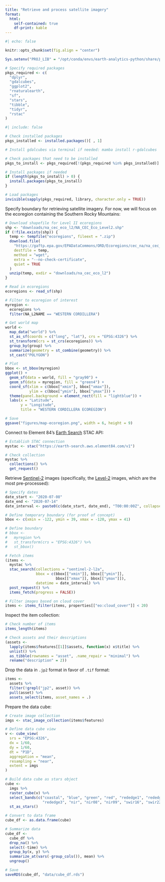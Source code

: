 ```yaml
---
title: "Retrieve and process satellite imagery"
format:
  html:
    self-contained: true
    df-print: kable
---
```


```r
#| echo: false

knitr::opts_chunk$set(fig.align = "center")

Sys.setenv("PROJ_LIB" = "/opt/conda/envs/earth-analytics-python/share/proj")
```

```r
# Specify required packages
pkgs_required <- c(
  "dplyr",
  "gdalcubes",
  "ggplot2",
  "rnaturalearth",
  "sf",
  "stars",
  "tibble",
  "tidyr",
  "rstac"
)
```

```r
#| include: false

# Check installed packages
pkgs_installed <- installed.packages()[ , 1]

# Install gdalcubes via terminal if needed: mamba install r-gdalcubes

# Check packages that need to be installed
pkgs_to_install <- pkgs_required[!(pkgs_required %in% pkgs_installed)]

# Install packages if needed
if (length(pkgs_to_install) > 0) {
  install.packages(pkgs_to_install)
}
```

```r
# Load packages
invisible(sapply(pkgs_required, library, character.only = TRUE))
```

Specify boundary for retrieving satellite imagery. For now, we will focus on the ecoregion containing the Southern Rocky Mountains:

```r
# Download shapefile for Level II ecoregions
shp <- "downloads/na_cec_eco_l2/NA_CEC_Eco_Level2.shp"
if (!file.exists(shp)) {
  temp <- tempfile("ecoregions", fileext = ".zip")
  download.file(
    "https://gaftp.epa.gov/EPADataCommons/ORD/Ecoregions/cec_na/na_cec_eco_l2.zip",
    destfile = temp,
    method = "wget",
    extra = "--no-check-certificate",
    quiet = TRUE
  )
  unzip(temp, exdir = "downloads/na_cec_eco_l2")
}

# Read in ecoregions
ecoregions <- read_sf(shp)

# Filter to ecoregion of interest
myregion <- 
  ecoregions %>%
  filter(NA_L2NAME == "WESTERN CORDILLERA")

# Get world map
world <- 
  map_data("world") %>%
  st_as_sf(coords = c("long", "lat"), crs = "EPSG:4326") %>%
  st_transform(crs = st_crs(ecoregions)) %>%
  group_by(group) %>%
  summarize(geometry = st_combine(geometry)) %>%
  st_cast("POLYGON")

# Plot
bbox <- st_bbox(myregion)
ggplot() +
  geom_sf(data = world, fill = "gray90") +
  geom_sf(data = myregion, fill = "green4") +
  coord_sf(xlim = c(bbox["xmin"], bbox["xmax"]),
           ylim = c(bbox["ymin"], bbox["ymax"])) +
  theme(panel.background = element_rect(fill = "lightblue")) +
  labs(x = "Latitude",
       y = "Longitude",
       title = "WESTERN CORDILLERA ECOREGION")

# Save
ggsave("figures/map-ecoregion.png", width = 6, height = 9)
```

Connect to Element 84's [Earth Search](https://www.element84.com/earth-search/) STAC API:

```r
# Establish STAC connection
mystac <- stac("https://earth-search.aws.element84.com/v1")

# Check collection
mystac %>%
  collections() %>%
  get_request()
```

Retrieve [Sentinel-2](https://sentinel.esa.int/web/sentinel/copernicus/sentinel-2) images (specifically, the [Level-2](https://sentinel.esa.int/web/sentinel/user-guides/sentinel-2-msi/processing-levels/level-2) images, which are the most pre-processed):

```r
# Specify dates
date_start <- "2020-07-08"
date_end <- "2020-07-14"
date_interval <- paste0(c(date_start, date_end), "T00:00:00Z", collapse = "/")

# Define temporary boundary (for proof of concept)
bbox <- c(xmin = -122, ymin = 39, xmax = -120, ymax = 41)

# Define boundary
# bbox <- 
#   myregion %>%
#   st_transform(crs = "EPSG:4326") %>%
#   st_bbox()

# Fetch items
(items <- 
  mystac %>%
  stac_search(collections = "sentinel-2-l2a",
              bbox = c(bbox[["xmin"]], bbox[["ymin"]],
                       bbox[["xmax"]], bbox[["ymax"]]),
              datetime = date_interval) %>%
  post_request() %>%
  items_fetch(progress = FALSE))

# Filter images based on cloud cover
items <- items_filter(items, properties[["eo:cloud_cover"]] < 20)
```

Inspect the item collection:

```r
# Check number of items
items_length(items)

# Check assets and their descriptions
(assets <- 
  lapply(items$features[[1]]$assets, function(x) x$title) %>%
  unlist() %>%
  as_tibble(rownames = "asset", .name_repair = "minimal") %>%
  rename("description" = 2))
```

Drop the data in `.jp2` format in favor of `.tif` format:

```r
items <- 
  assets %>%
  filter(!grepl("jp2", asset)) %>%
  pull(asset) %>%
  assets_select(items, asset_names = .)
```

Prepare the data cube:

```r
# Create image collection
imgs <- stac_image_collection(items$features)

# Define data cube view
v <- cube_view(
  srs = "EPSG:4326",
  dx = 1/60,
  dy = 1/60,
  dt = "P1D",
  aggregation = "mean",
  resampling = "near",
  extent = imgs
)

# Build data cube as stars object
cube <- 
  imgs %>%
  raster_cube(v) %>%
  select_bands(c("coastal", "blue", "green", "red", "rededge1", "rededge2", 
                 "rededge3", "nir", "nir08", "nir09", "swir16", "swir22")) %>%
  st_as_stars()

# Convert to data frame
cube_df <- as.data.frame(cube)

# Summarize data
cube_df <- 
  cube_df %>%
  drop_na() %>%
  select(-time) %>%
  group_by(x, y) %>%
  summarize_at(vars(-group_cols()), mean) %>%
  ungroup()

# Save
saveRDS(cube_df, "data/cube_df.rds")
```
